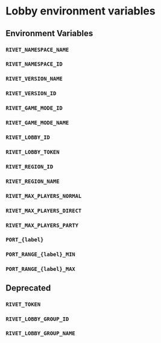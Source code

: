 # Lobby environment variables

<WorkInProgress />

## Environment Variables

### `RIVET_NAMESPACE_NAME`

### `RIVET_NAMESPACE_ID`

### `RIVET_VERSION_NAME`

### `RIVET_VERSION_ID`

### `RIVET_GAME_MODE_ID`

### `RIVET_GAME_MODE_NAME`

### `RIVET_LOBBY_ID`

### `RIVET_LOBBY_TOKEN`

### `RIVET_REGION_ID`

### `RIVET_REGION_NAME`

### `RIVET_MAX_PLAYERS_NORMAL`

### `RIVET_MAX_PLAYERS_DIRECT`

### `RIVET_MAX_PLAYERS_PARTY`

### `PORT_{label}`

### `PORT_RANGE_{label}_MIN`

### `PORT_RANGE_{label}_MAX`

## Deprecated

### `RIVET_TOKEN`

### `RIVET_LOBBY_GROUP_ID`

### `RIVET_LOBBY_GROUP_NAME`
